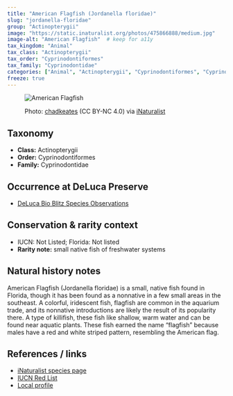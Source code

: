 ---
title: "American Flagfish (Jordanella floridae)"
slug: "jordanella-floridae"
group: "Actinopterygii"
image: "https://static.inaturalist.org/photos/475866888/medium.jpg"        # keep for thumbnails
image-alt: "American Flagfish"  # keep for a11y
tax_kingdom: "Animal"
tax_class: "Actinopterygii"
tax_order: "Cyprinodontiformes"
tax_family: "Cyprinodontidae"
categories: ["Animal", "Actinopterygii", "Cyprinodontiformes", "Cyprinodontidae"]   # these drive the chips + filtering
freeze: true
---

<figure class="species-figure">

<img src="https://static.inaturalist.org/photos/475866888/medium.jpg" alt="American Flagfish" class="species-photo"/>

<figcaption class="photo-credit">

Photo: <a href="https://www.inaturalist.org/people/chadkeates">chadkeates</a> (CC BY-NC 4.0) via <a href="https://www.inaturalist.org/observations/264975894">iNaturalist</a>

</figcaption>

</figure>

## Taxonomy

-   **Class:** Actinopterygii
-   **Order:** Cyprinodontiformes
-   **Family:** Cyprinodontidae

## Occurrence at DeLuca Preserve

-   [DeLuca Bio Blitz Species Observations](https://www.inaturalist.org/observations?project_id=191727&subview=table&taxon_id=103632)

## Conservation & rarity context

-   IUCN: Not Listed; Florida: Not listed
-   **Rarity note:** small native fish of freshwater systems

## Natural history notes

American Flagfish (Jordanella floridae) is a small, native fish found in Florida, though it has been found as a nonnative in a few small areas in the southeast. A colorful, iridescent fish, flagfish are common in the aquarium trade, and its nonnative introductions are likely the result of its popularity there. A type of killifish, these fish like shallow, warm water and can be found near aquatic plants. These fish earned the name “flagfish” because males have a red and white striped pattern, resembling the American flag.

## References / links

-   [iNaturalist species page](https://www.inaturalist.org/taxa/103632-Jordanella-floridae)
-   [IUCN Red List]()
-   [Local profile](https://www.floridamuseum.ufl.edu/discover-fish/florida-fishes-gallery/flagfish/)
